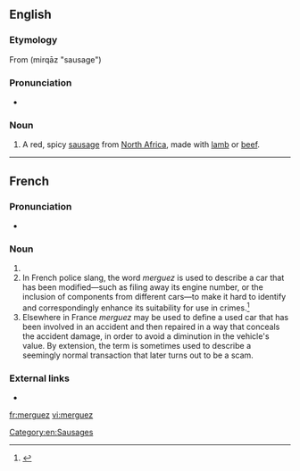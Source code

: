 ==English==
{{wikipedia}}

===Etymology===
From {{etyl|ar|en}} {{l|ar|مرقاز}} (mirqāz "sausage")

===Pronunciation===
* {{rfv-pronunciation|lang=en}} {{IPA|/merˈɡez/|lang=en}}

===Noun===
{{en-noun|-}}

# A red, spicy [[sausage]] from [[North Africa]], made with [[lamb]] or [[beef]].

[[Category:en:Sausages]]

----

==French==

===Pronunciation===
* {{IPA|/mɛʁ.ɡɛz/|lang=fr}}

===Noun===
{{fr-noun|f|merguez}}

# {{l|en|merguez}}
# In French police slang, the word ''merguez'' is used to describe a car that has been modified—such as filing away its engine number, or the inclusion of components from different cars—to make it hard to identify and correspondingly enhance its suitability for use in crimes.<ref>{{cite web
|url=http://www.courrierdemantes.com/news/fullstory.php/aid/16537/Petit_lexique_du_jargon_des_flics.html
|title=Petit lexique du jargon des flics
|editor=Le Courrier de Mantes
|accessdate= 23 January 2008
}}</ref>
# Elsewhere in France ''merguez'' may be used to define a used car that has been involved in an accident and then repaired in a way that conceals the accident damage, in order to avoid a diminution in the vehicle's value. By extension, the term is sometimes used to describe a seemingly normal transaction that later turns out to be a scam.

<references/>

===External links===
* {{R:TLFi}}

[[fr:merguez]]
[[vi:merguez]]